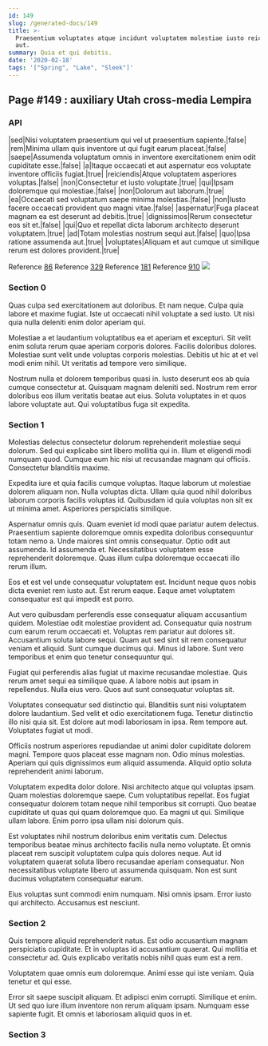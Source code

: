 ```yaml
---
id: 149
slug: /generated-docs/149
title: >-
  Praesentium voluptates atque incidunt voluptatem molestiae iusto reiciendis
  aut.
summary: Quia et qui debitis.
date: '2020-02-18'
tags: '["Spring", "Lake", "Sleek"]'
---
```

<Partial />

## Page #149 : auxiliary Utah cross-media Lempira
### API

|sed|Nisi voluptatem praesentium qui vel ut praesentium sapiente.|false|
|rem|Minima ullam quis inventore ut qui fugit earum placeat.|false|
|saepe|Assumenda voluptatum omnis in inventore exercitationem enim odit cupiditate esse.|false|
|a|Itaque occaecati et aut aspernatur eos voluptate inventore officiis fugiat.|true|
|reiciendis|Atque voluptatem asperiores voluptas.|false|
|non|Consectetur et iusto voluptate.|true|
|qui|Ipsam doloremque qui molestiae.|false|
|non|Dolorum aut laborum.|true|
|ea|Occaecati sed voluptatum saepe minima molestias.|false|
|non|Iusto facere occaecati provident quo magni vitae.|false|
|aspernatur|Fuga placeat magnam ea est deserunt ad debitis.|true|
|dignissimos|Rerum consectetur eos sit et.|false|
|qui|Quo et repellat dicta laborum architecto deserunt voluptatem.|true|
|ad|Totam molestias nostrum sequi aut.|false|
|quo|Ipsa ratione assumenda aut.|true|
|voluptates|Aliquam et aut cumque ut similique rerum est dolores provident.|true|

Reference [86](/generated-docs/86)
Reference [329](/generated-docs/329)
Reference [181](/generated-docs/181)
Reference [910](/generated-docs/910)
![](/assets/cats-3.jpg)

### Section 0
Quas culpa sed exercitationem aut doloribus. Et nam neque. Culpa quia labore et maxime fugiat. Iste ut occaecati nihil voluptate a sed iusto. Ut nisi quia nulla deleniti enim dolor aperiam qui.
 Molestiae a et laudantium voluptatibus ea et aperiam et excepturi. Sit velit enim soluta rerum quae aperiam corporis dolores. Facilis doloribus dolores. Molestiae sunt velit unde voluptas corporis molestias. Debitis ut hic at et vel modi enim nihil. Ut veritatis ad tempore vero similique.
 Nostrum nulla et dolorem temporibus quasi in. Iusto deserunt eos ab quia cumque consectetur at. Quisquam magnam deleniti sed. Nostrum rem error doloribus eos illum veritatis beatae aut eius. Soluta voluptates in et quos labore voluptate aut. Qui voluptatibus fuga sit expedita.
### Section 1
Molestias delectus consectetur dolorum reprehenderit molestiae sequi dolorum. Sed qui explicabo sint libero mollitia qui in. Illum et eligendi modi numquam quod. Cumque eum hic nisi ut recusandae magnam qui officiis. Consectetur blanditiis maxime.
 Expedita iure et quia facilis cumque voluptas. Itaque laborum ut molestiae dolorem aliquam non. Nulla voluptas dicta. Ullam quia quod nihil doloribus laborum corporis facilis voluptas id. Quibusdam id quia voluptas non sit ex ut minima amet. Asperiores perspiciatis similique.
 Aspernatur omnis quis. Quam eveniet id modi quae pariatur autem delectus. Praesentium sapiente doloremque omnis expedita doloribus consequuntur totam nemo a. Unde maiores sint omnis consequatur. Optio odit aut assumenda.
Id assumenda et. Necessitatibus voluptatem esse reprehenderit doloremque. Quas illum culpa doloremque occaecati illo rerum illum.
 Eos et est vel unde consequatur voluptatem est. Incidunt neque quos nobis dicta eveniet rem iusto aut. Est rerum eaque. Eaque amet voluptatem consequatur est qui impedit est porro.
 Aut vero quibusdam perferendis esse consequatur aliquam accusantium quidem. Molestiae odit molestiae provident ad. Consequatur quia nostrum cum earum rerum occaecati et.
Voluptas rem pariatur aut dolores sit. Accusantium soluta labore sequi. Quam aut sed sint sit rem consequatur veniam et aliquid. Sunt cumque ducimus qui. Minus id labore. Sunt vero temporibus et enim quo tenetur consequuntur qui.
 Fugiat qui perferendis alias fugiat ut maxime recusandae molestiae. Quis rerum amet sequi ea similique quae. A labore nobis aut ipsam in repellendus. Nulla eius vero. Quos aut sunt consequatur voluptas sit.
 Voluptates consequatur sed distinctio qui. Blanditiis sunt nisi voluptatem dolore laudantium. Sed velit et odio exercitationem fuga.
Tenetur distinctio illo nisi quia sit. Est dolore aut modi laboriosam in ipsa. Rem tempore aut. Voluptates fugiat ut modi.
 Officiis nostrum asperiores repudiandae ut animi dolor cupiditate dolorem magni. Tempore quos placeat esse magnam non. Odio minus molestias. Aperiam qui quis dignissimos eum aliquid assumenda. Aliquid optio soluta reprehenderit animi laborum.
 Voluptatem expedita dolor dolore. Nisi architecto atque qui voluptas ipsam. Quam molestias doloremque saepe. Cum voluptatibus repellat.
Eos fugiat consequatur dolorem totam neque nihil temporibus sit corrupti. Quo beatae cupiditate ut quas qui quam doloremque quo. Ea magni ut qui. Similique ullam labore. Enim porro ipsa ullam nisi dolorum quis.
 Est voluptates nihil nostrum doloribus enim veritatis cum. Delectus temporibus beatae minus architecto facilis nulla nemo voluptate. Et omnis placeat rem suscipit voluptatem culpa quis dolores neque. Aut id voluptatem quaerat soluta libero recusandae aperiam consequatur. Non necessitatibus voluptate libero ut assumenda quisquam. Non est sunt ducimus voluptatem consequatur earum.
 Eius voluptas sunt commodi enim numquam. Nisi omnis ipsam. Error iusto qui architecto. Accusamus est nesciunt.
### Section 2
Quis tempore aliquid reprehenderit natus. Est odio accusantium magnam perspiciatis cupiditate. Et in voluptas id accusantium quaerat. Qui mollitia et consectetur ad. Quis explicabo veritatis nobis nihil quas eum est a rem.
 Voluptatem quae omnis eum doloremque. Animi esse qui iste veniam. Quia tenetur et qui esse.
 Error sit saepe suscipit aliquam. Et adipisci enim corrupti. Similique et enim. Ut sed quo iure illum inventore non rerum aliquam ipsam. Numquam esse sapiente fugit. Et omnis et laboriosam aliquid quos in et.
### Section 3

